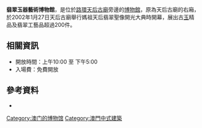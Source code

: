 {{Infobox Museum
 |name          = 翡翠玉器藝術博物館
 |image         = File:Coloane4.jpg
 |imagesize     = 300
 |caption       = 天后古廟
 |map_type      = Macau
 |map_caption   = 位置圖
 |latitude      = 22.1152
 |longitude     = 113.5519
 |established   = 2002年1月27日
 |location      = {{MACAU}}[[天后廟前地|天后廟前地]]
 |type          = 宗教文物
}}
'''翡翠玉器藝術博物館'''，是位於[[路環|路環]][[天后古廟|天后古廟]]旁邊的[[博物館|博物館]]，原為天后古廟的右廂，於2002年1月27日天后古廟舉行媽祖天后翡翠聖像開光大典時開幕，展出古[[玉|玉]]精品及翡翠工藝品超過200件。

==相關資訊==
* 開放時間：上午10:00 至 下午5:00
* 入場費：免費開放

==參考資料==
<div class="references-small">
<references  />
*{{cite news|publisher=澳門日報
|date=2002年1月28日
|title=媽祖聖像開光二千善信參拜
|pages=B7版
}}
</div>
{{澳門博物館}}
[[Category:澳门的博物馆|Category:澳门的博物馆]]
[[Category:澳門中式建築|Category:澳門中式建築]]